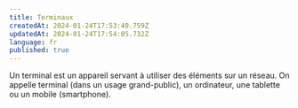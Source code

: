 ```yaml
---
title: Terminaux
createdAt: 2024-01-24T17:53:40.759Z
updatedAt: 2024-01-24T17:54:05.732Z
language: fr
published: true
---
```


Un terminal est un appareil servant à utiliser des éléments sur un réseau. On appelle terminal (dans un usage grand-public), un ordinateur, une tablette ou un mobile (smartphone).
